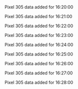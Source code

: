 Pixel 305 data added for 16:20:00

Pixel 305 data added for 16:21:00

Pixel 305 data added for 16:22:00

Pixel 305 data added for 16:23:00

Pixel 305 data added for 16:24:00

Pixel 305 data added for 16:25:00

Pixel 305 data added for 16:26:00

Pixel 305 data added for 16:27:00

Pixel 305 data added for 16:28:00

